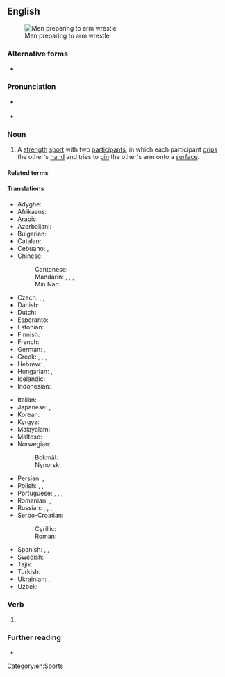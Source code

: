 {{also|arm-wrestling or Beeni}}

==English==
[[File:Wikimania_4_augustus_2005_011.jpg|thumb|Men preparing to arm wrestle]]

===Alternative forms===
* {{alter|en|arm-wrestling}}

===Pronunciation===
* {{a|UK}} {{IPA|en|/ˈɑːm ˌɹɛs.lɪŋ/}}
* {{a|US}} {{IPA|en|/ˈɑɹm ˌɹɛs.lɪŋ/}}

===Noun===
{{en-noun|-}}

# A [[strength]] [[sport]] with two [[participant]]s, in which each participant [[grip]]s the other's [[hand]] and tries to [[pin]] the other's arm onto a [[surface]].

====Related terms====
{{rel2
|en|arm-wrestle
|arm wrestler
}}

====Translations====
{{trans-top|a sport}}
* Adyghe: {{t|ady|ӏэтэчэн}}
* Afrikaans: {{t|af|armdruk}}
* Arabic: {{t|ar|مُصَارَعَة ذراعية|f}}
* Azerbaijani: {{t|az|armrestlinq}}
* Bulgarian: {{t|bg|канадска борба|f}}
* Catalan: {{t+|ca|torcebraç|m}}
* Cebuano: {{t|ceb|bo}}, {{t|ceb|gangi}}
* Chinese:
*: Cantonese: {{t|yue|拗手瓜|tr=aau2 sau2 gwaa1}}
*: Mandarin: {{t|cmn|比腕力|tr=bǐwànlì}}, {{t|cmn|掰手腕|tr=bāishǒuwàn}}, {{t|cmn|扳手勁|tr=bānshǒujìn}}, {{t|cmn|掰腕子|tr=bāiwànzi}}
*: Min Nan: {{t+|nan|遏手把|tr=at-chhiú-pà}}
* Czech: {{t|cs|sportovní přetláčení rukou|m}}, {{t|cs|přetláčení|m}}, {{t+|cs|páka|f}}
* Danish: {{t|da|armlægning|c}}
* Dutch: {{t|nl|armworsteling|f}}
* Esperanto: {{t|eo|pojnduelo}}
* Estonian: {{t|et|käesurumine}}
* Finnish: {{t+|fi|kädenvääntö}}
* French: {{t+|fr|bras de fer|m}}
* German: {{t|de|Armdrücken|n}}, {{t|de|Armwrestling|n}} {{qualifier|competitive}}
* Greek: {{t+|el|μπρα-ντε-φέρ|n}}, {{t+|el|μπραντεφέρ|n}}, {{t+|el|πάλη βραχίονα|f}}, {{t+|el|χειροπάλη|f}}
* Hebrew: {{t+|he|הוֹרָדֵת יָדַיִם|f}}, {{t+|he|הוֹרָדֵת ידיים|f}}
* Hungarian: {{t|hu|karbirkózás}}, {{t|hu|szkander}}
* Icelandic: {{t+|is|sjómaður|m}}
* Indonesian: {{t+|id|panco}}
{{trans-mid}}
* Italian: {{t|it|braccio di ferro|m}}
* Japanese: {{t+|ja|アームレスリング|tr=āmu resuringu}}, {{t|ja|腕相撲|tr=うでずもう, udezumō}}
* Korean: {{t|ko|팔씨름}}
* Kyrgyz: {{t|ky|кол күрөш}}
* Malayalam: {{t|ml|പഞ്ചഗുസ്തി}}
* Maltese: {{t|mt|tal-id}}
* Norwegian:
*: Bokmål: {{t|nb|håndbak|m}}
*: Nynorsk: {{t|nn|handbak|m}}
* Persian: {{t|fa|مچ‌اندازی}}, {{t|fa|مچ اندازی}}
* Polish: {{t|pl|siłowanie na rękę|n}}, {{t|pl|siłowanie się|n}}, {{t|pl|siłowanie się na rękę|n}}
* Portuguese: {{t|pt|queda de braço|f}}, {{t+|pt|braço de ferro|m}}, {{t|pt|luta de braço|f}}, {{t|pt|quebra de braço|f}}
* Romanian: {{t|ro|skandenberg|n}}, {{t|ro|skanderbeg|n}}
* Russian: {{t|ru|борьба́ на рука́х|f}}, {{t+|ru|армре́стлинг|m|tr=armrɛ́stling}}, {{t+|ru|рукобо́рье|n}}, {{t+|ru|армспо́рт|m}}
* Serbo-Croatian:
*: Cyrillic: {{t|sh|хр̀ва̄ње рукама|n}}
*: Roman: {{t|sh|hr̀vānje rukama|n}}
* Spanish: {{t+|es|pulso|m}}, {{t|es|fuerzitas|m}}, {{t+|es|pulseada|f}}
* Swedish: {{t+|sv|armbrytning|c}}
* Tajik: {{t|tg|дастхобонӣ}}
* Turkish: {{t+|tr|bilek güreşi}}
* Ukrainian: {{t|uk|рукоборство}}, {{t|uk|армрестлінг}}
* Uzbek: {{t|uz|armrestling}}
{{trans-bottom}}

===Verb===
{{head|en|verb form}}

# {{en-third-person singular of|arm wrestle}}

===Further reading===
* {{pedia}}

[[Category:en:Sports]]
